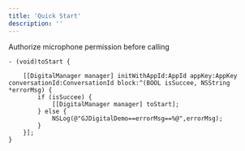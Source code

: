 ```yaml
---
title: 'Quick Start'
description: ''
---
```


Authorize microphone permission before calling
```
- (void)toStart {

    [[DigitalManager manager] initWithAppId:AppId appKey:AppKey conversationId:ConversationId block:^(BOOL isSuccee, NSString *errorMsg) {
        if (isSuccee) {
            [[DigitalManager manager] toStart];
        } else {
            NSLog(@"GJDigitalDemo==errorMsg==%@",errorMsg);
        }
    }];
}
```
